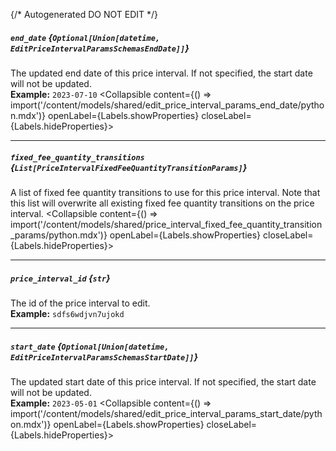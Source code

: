 {/* Autogenerated DO NOT EDIT  */}

##### `end_date` *{`Optional[Union[datetime, EditPriceIntervalParamsSchemasEndDate]]`}*
The updated end date of this price interval. If not specified, the start date will not be updated.
<br/>
**Example:** `2023-07-10`
<Collapsible content={() => import('/content/models/shared/edit_price_interval_params_end_date/python.mdx')} openLabel={Labels.showProperties} closeLabel={Labels.hideProperties}>
</Collapsible>

---
##### `fixed_fee_quantity_transitions` *{`List[PriceIntervalFixedFeeQuantityTransitionParams]`}*
A list of fixed fee quantity transitions to use for this price interval. Note that this list will overwrite all existing fixed fee quantity transitions on the price interval.
<Collapsible content={() => import('/content/models/shared/price_interval_fixed_fee_quantity_transition_params/python.mdx')} openLabel={Labels.showProperties} closeLabel={Labels.hideProperties}>
</Collapsible>

---
##### `price_interval_id` *{`str`}*
The id of the price interval to edit.
<br/>
**Example:** `sdfs6wdjvn7ujokd`

---
##### `start_date` *{`Optional[Union[datetime, EditPriceIntervalParamsSchemasStartDate]]`}*
The updated start date of this price interval. If not specified, the start date will not be updated.
<br/>
**Example:** `2023-05-01`
<Collapsible content={() => import('/content/models/shared/edit_price_interval_params_start_date/python.mdx')} openLabel={Labels.showProperties} closeLabel={Labels.hideProperties}>
</Collapsible>


